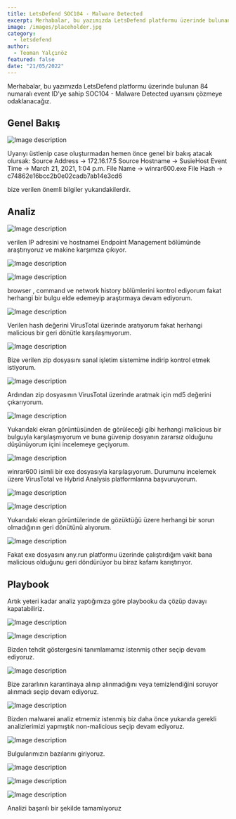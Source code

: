 ```yaml
---
title: LetsDefend SOC104 - Malware Detected
excerpt: Merhabalar, bu yazımızda LetsDefend platformu üzerinde bulunan 84 numaralı event ID'ye sahip SOC104 - Malware Detected uyarısını çözmeye odaklanacağız.
image: /images/placeholder.jpg
category:
  - letsdefend
author:
  - Teoman Yalçınöz
featured: false
date: "21/05/2022"
---
```


Merhabalar, bu yazımızda LetsDefend platformu üzerinde bulunan 84 numaralı event ID'ye sahip SOC104 - Malware Detected uyarısını çözmeye odaklanacağız.

## Genel Bakış

![Image description](https://dev-to-uploads.s3.amazonaws.com/uploads/articles/hhsaqjbhrmhjjo4wxtsx.png)
 
Uyarıyı üstlenip case oluşturmadan hemen önce genel bir bakış atacak olursak: 
Source Address -> 172.16.17.5
Source Hostname -> SusieHost
Event Time -> March 21, 2021, 1:04 p.m.
File Name -> winrar600.exe
File Hash -> c74862e16bcc2b0e02cadb7ab14e3cd6

bize verilen önemli bilgiler yukarıdakilerdir.

## Analiz

![Image description](https://dev-to-uploads.s3.amazonaws.com/uploads/articles/9z4xtlzblarco3g4ck7s.png)


verilen IP adresini ve hostnamei Endpoint Management bölümünde araştırıyoruz ve makine karşımıza çıkıyor. 

![Image description](https://dev-to-uploads.s3.amazonaws.com/uploads/articles/izvacew1zias17seco1j.png)

![Image description](https://dev-to-uploads.s3.amazonaws.com/uploads/articles/cej43vqheu8o8j3ygati.png)

browser , command ve network history bölümlerini kontrol ediyorum fakat herhangi bir bulgu elde edemeyip araştırmaya devam ediyorum.

![Image description](https://dev-to-uploads.s3.amazonaws.com/uploads/articles/tvulw3o3c2gxe0nf8hql.png)

Verilen hash değerini VirusTotal üzerinde aratıyorum fakat herhangi malicious bir geri dönütle karşılaşmıyorum.

![Image description](https://dev-to-uploads.s3.amazonaws.com/uploads/articles/szmbdd91ibncmycxmmaj.png)

Bize verilen zip dosyasını sanal işletim sistemime indirip kontrol etmek istiyorum.    

![Image description](https://dev-to-uploads.s3.amazonaws.com/uploads/articles/u4cmhr8lhsmkds7zipbr.png)

Ardından zip dosyasının VirusTotal üzerinde aratmak için md5 değerini çıkarıyorum.

![Image description](https://dev-to-uploads.s3.amazonaws.com/uploads/articles/88c00br7zj6j98dnn3r0.png)

Yukarıdaki ekran görüntüsünden de görüleceği gibi herhangi malicious bir bulguyla karşılaşmıyorum ve buna güvenip dosyanın zararsız olduğunu düşünüyorum içini incelemeye geçiyorum.

![Image description](https://dev-to-uploads.s3.amazonaws.com/uploads/articles/0axb7fet9225ukq4f0t6.png)

winrar600 isimli bir exe dosyasıyla karşılaşıyorum. Durumunu incelemek üzere VirusTotal ve Hybrid Analysis platformlarına başvuruyorum.
  

![Image description](https://dev-to-uploads.s3.amazonaws.com/uploads/articles/brfx75uutu5z5crvmzww.png)

![Image description](https://dev-to-uploads.s3.amazonaws.com/uploads/articles/2gpvm60ugxwz0v7frggc.png)

Yukarıdaki ekran görüntülerinde de gözüktüğü üzere herhangi bir sorun olmadığının geri dönütünü alıyorum.


![Image description](https://dev-to-uploads.s3.amazonaws.com/uploads/articles/qdcqibj324o5yr6zpejn.png)

  
Fakat exe dosyasını any.run platformu üzerinde çalıştırdığım vakit bana malicious olduğunu geri döndürüyor bu biraz kafamı karıştırıyor.

## Playbook

Artık yeteri kadar analiz yaptığımıza göre playbooku da çözüp davayı kapatabiliriz.

![Image description](https://dev-to-uploads.s3.amazonaws.com/uploads/articles/cfogn3kg06l7mrayvcgu.png)

![Image description](https://dev-to-uploads.s3.amazonaws.com/uploads/articles/lx2r1z2368e8dn4r2xqj.png)

Bizden tehdit göstergesini tanımlamamız istenmiş other seçip devam ediyoruz.

![Image description](https://dev-to-uploads.s3.amazonaws.com/uploads/articles/eghtibq02gvnfabnnfau.png)

Bize zararlının karantinaya alınıp alınmadığını veya temizlendiğini soruyor alınmadı seçip devam ediyoruz.

![Image description](https://dev-to-uploads.s3.amazonaws.com/uploads/articles/emacfztz1pnc5yqo8nti.png)

Bizden malwarei analiz etmemiz istenmiş biz daha önce yukarıda gerekli analizlerimizi yapmıştık non-malicious seçip devam ediyoruz.  

![Image description](https://dev-to-uploads.s3.amazonaws.com/uploads/articles/grf39omxzuq5risu6vyv.png)

Bulgularımızın bazılarını giriyoruz.

![Image description](https://dev-to-uploads.s3.amazonaws.com/uploads/articles/uwhj4d0wa94j26hp3bvx.png)

![Image description](https://dev-to-uploads.s3.amazonaws.com/uploads/articles/j8otcwodqzdhrerowyej.png)

![Image description](https://dev-to-uploads.s3.amazonaws.com/uploads/articles/otqrygm0wsule21mikt5.png)

Analizi başarılı bir şekilde tamamlıyoruz